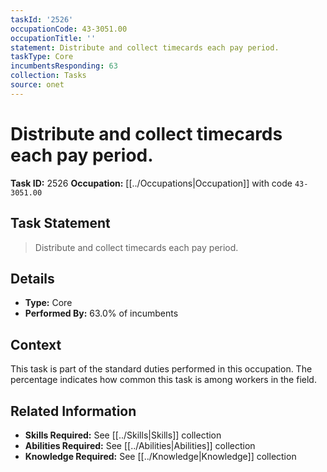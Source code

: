 ```yaml
---
taskId: '2526'
occupationCode: 43-3051.00
occupationTitle: ''
statement: Distribute and collect timecards each pay period.
taskType: Core
incumbentsResponding: 63
collection: Tasks
source: onet
---
```

# Distribute and collect timecards each pay period.

**Task ID:** 2526
**Occupation:** [[../Occupations|Occupation]] with code `43-3051.00`

## Task Statement

> Distribute and collect timecards each pay period.

## Details

- **Type:** Core
- **Performed By:** 63.0% of incumbents

## Context

This task is part of the standard duties performed in this occupation. The percentage indicates how common this task is among workers in the field.

## Related Information

- **Skills Required:** See [[../Skills|Skills]] collection
- **Abilities Required:** See [[../Abilities|Abilities]] collection
- **Knowledge Required:** See [[../Knowledge|Knowledge]] collection
